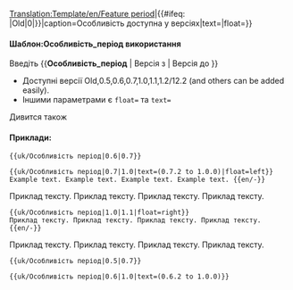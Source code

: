 <noinclude>[[Translation:Template/en/Feature period]]</noinclude><includeonly>{{en/VersionBox|{{#ifeq: {{{1|}}}|Old|0|{{{1|}}}}}|{{#ifeq: {{{2|}}}|Old|0|{{{2|}}}}}|caption=Особливість доступна у версіях|text={{{text|}}}|float={{{float|}}}}}</includeonly><noinclude>

====Шаблон:Особливість_період використання====
Введіть <nowiki>{{</nowiki>'''Особливість_період'''<nowiki> | Версія з | Версія до }}</nowiki>
* Доступні версії Old,0.5,0.6,0.7,1.0,1.1,1.2/12.2 (and others can be added easily).
* Іншими параметрами є <code>float=</code> та <code>text=</code>
Дивится також {{en/S|uk/Особливість}}

====Приклади:====
<pre>{{uk/Особливість період|0.6|0.7}}</pre>
{{uk/Особливість період|0.6|0.7}}
<pre>{{uk/Особливість період|0.7|1.0|text=(0.7.2 to 1.0.0)|float=left}}
Example text. Example text. Example text. Example text. {{en/-}}</pre>
{{uk/Особливість період|0.7|1.0|text=(з 0.7.2 до 1.0.0)|float=left}}
Приклад тексту. Приклад тексту. Приклад тексту. Приклад тексту.{{en/-}}
<pre>{{uk/Особливість період|1.0|1.1|float=right}}
Приклад тексту. Приклад тексту. Приклад тексту. Приклад тексту.{{en/-}}</pre>
{{uk/Особливість період|1.0|1.1|float=right}}
Приклад тексту. Приклад тексту. Приклад тексту. Приклад тексту.{{en/-}}
<pre>{{uk/Особливість період|0.5|0.7}}</pre>
{{uk/Особливість період|0.5|0.7}}
<pre>{{uk/Особливість період|0.6|1.0|text=(0.6.2 to 1.0.0)}}</pre>
{{uk/Особливість період|0.6|1.0|text=(0.6.2 to 1.0.0)}}



</noinclude>